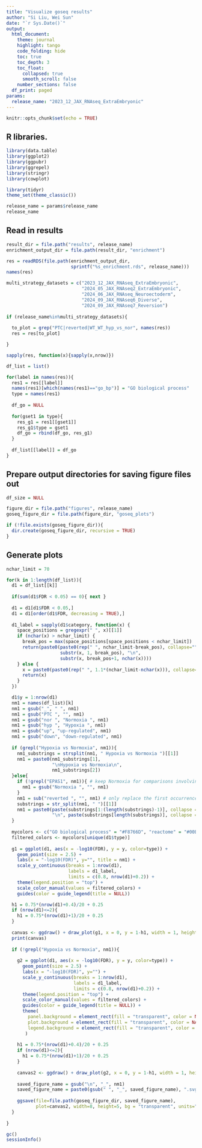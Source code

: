 ```yaml
---
title: "Visualize goseq results"
author: "Si Liu, Wei Sun"
date: "`r Sys.Date()`"
output: 
  html_document:
    theme: journal
    highlight: tango
    code_folding: hide
    toc: true
    toc_depth: 3
    toc_float:
      collapsed: true
      smooth_scroll: false
    number_sections: false
  df_print: paged
params:
  release_name: "2023_12_JAX_RNAseq_ExtraEmbryonic"
---
```


```r
knitr::opts_chunk$set(echo = TRUE)
```

## R libraries.

```r
library(data.table)
library(ggplot2)
library(ggpubr)
library(ggrepel)
library(stringr)
library(cowplot)

library(tidyr)
theme_set(theme_classic())

release_name = params$release_name
release_name

```

## Read in results

```r

result_dir = file.path("results", release_name)
enrichment_output_dir = file.path(result_dir, "enrichment")

res = readRDS(file.path(enrichment_output_dir, 
                        sprintf("%s_enrichment.rds", release_name)))
names(res)

multi_strategy_datasets = c("2023_12_JAX_RNAseq_ExtraEmbryonic",
                            "2024_05_JAX_RNAseq2_ExtraEmbryonic", 
                            "2024_06_JAX_RNAseq_Neuroectoderm", 
                            "2024_09_JAX_RNAseq6_Diverse", 
                            "2024_09_JAX_RNAseq7_Reversion")
  
if (release_name%in%multi_strategy_datasets){
  
  to_plot = grep("PTC|reverted|WT_WT_hyp_vs_nor", names(res))
  res = res[to_plot]

}

sapply(res, function(x){sapply(x,nrow)})

df_list = list()

for(label in names(res)){
  res1 = res[[label]]
  names(res1)[which(names(res1)=="go_bp")] = "GO biological process"
  type = names(res1)
  
  df_go = NULL
  
  for(gset1 in type){
    res_g1 = res1[[gset1]]
    res_g1$type = gset1
    df_go = rbind(df_go, res_g1)
  }
  
  df_list[[label]] = df_go
}

```

## Prepare output directories for saving figure files out

```r

df_size = NULL

figure_dir = file.path("figures", release_name)
goseq_figure_dir = file.path(figure_dir, "goseq_plots")

if (!file.exists(goseq_figure_dir)){
  dir.create(goseq_figure_dir, recursive = TRUE)
}

```

## Generate plots

```r
nchar_limit = 70

for(k in 1:length(df_list)){
  d1 = df_list[[k]]
  
  if(sum(d1$FDR < 0.05) == 0){ next }
  
  d1 = d1[d1$FDR < 0.05,]
  d1 = d1[order(d1$FDR, decreasing = TRUE),]
  
  d1_label = sapply(d1$category, function(x) {
    space_positions = gregexpr(" ", x)[[1]]
    if (nchar(x) > nchar_limit) {
      break_pos = max(space_positions[space_positions < nchar_limit])
      return(paste0(paste0(rep(" ", nchar_limit-break_pos), collapse=""), 
                    substr(x, 1, break_pos), "\n", 
                    substr(x, break_pos+1, nchar(x))))
    } else {
      x = paste0(paste0(rep(" ", 1.1*(nchar_limit-nchar(x))), collapse=""), x)
      return(x)
    }
  })

  d1$y = 1:nrow(d1)
  nm1 = names(df_list)[k]
  nm1 = gsub("_", " ", nm1)
  nm1 = gsub("PTC ", "", nm1)
  nm1 = gsub("nor ", "Normoxia ", nm1)
  nm1 = gsub("hyp ", "Hypoxia ", nm1)
  nm1 = gsub("up", "up-regulated", nm1)
  nm1 = gsub("down", "down-regulated", nm1)
  
  if (grepl("Hypoxia vs Normoxia", nm1)){
    nm1_substrings = strsplit(nm1, " Hypoxia vs Normoxia ")[[1]]
    nm1 = paste0(nm1_substrings[1], 
                 "\nHypoxia vs Normoxia\n", 
                 nm1_substrings[2])
  }else{
    if (!grepl("EPAS1", nm1)){ # keep Normoxia for comparisons involving EPAS1 gene
      nm1 = gsub("Normoxia ", "", nm1)
    }
    nm1 = sub("reverted ", "", nm1) # only replace the first occurrence of "reverted "
    substrings = str_split(nm1, " ")[[1]]
    nm1 = paste0(paste(substrings[1:(length(substrings)-1)], collapse = " "), 
                 "\n", paste(substrings[length(substrings)], collapse = " "))
  }
  
  mycolors <- c("GO biological process" = "#F8766D", "reactome" = "#00BFC4")
  filtered_colors <- mycolors[unique(d1$type)]
  
  g1 = ggplot(d1, aes(x = -log10(FDR), y = y, color=type)) +
    geom_point(size = 2.5) + 
    labs(x = "-log10(FDR)", y="", title = nm1) + 
    scale_y_continuous(breaks = 1:nrow(d1), 
                       labels = d1_label, 
                       limits = c(0.8, nrow(d1)+0.2)) + 
    theme(legend.position = "top") + 
    scale_color_manual(values = filtered_colors) + 
    guides(color = guide_legend(title = NULL))

  h1 = 0.75*(nrow(d1)+0.4)/20 + 0.25
  if (nrow(d1)<=2){
    h1 = 0.75*(nrow(d1)+1)/20 + 0.25
  }
  
  canvas <- ggdraw() + draw_plot(g1, x = 0, y = 1-h1, width = 1, height = h1)    
  print(canvas)
  
  if (!grepl("Hypoxia vs Normoxia", nm1)){
    
    g2 = ggplot(d1, aes(x = -log10(FDR), y = y, color=type)) +
      geom_point(size = 2.5) + 
      labs(x = "-log10(FDR)", y="") + 
      scale_y_continuous(breaks = 1:nrow(d1), 
                         labels = d1_label, 
                         limits = c(0.8, nrow(d1)+0.2)) + 
      theme(legend.position = "top") + 
      scale_color_manual(values = filtered_colors) + 
      guides(color = guide_legend(title = NULL)) + 
      theme(
        panel.background = element_rect(fill = "transparent", color = NA),
        plot.background = element_rect(fill = "transparent", color = NA),
        legend.background = element_rect(fill = "transparent", color = NA)
       )
    
    h1 = 0.75*(nrow(d1)+0.4)/20 + 0.25
    if (nrow(d1)<=2){
      h1 = 0.75*(nrow(d1)+1)/20 + 0.25
    }
    
    canvas2 <- ggdraw() + draw_plot(g2, x = 0, y = 1-h1, width = 1, height = h1)    
    
    saved_figure_name = gsub("\n", "_", nm1)
    saved_figure_name = paste0(gsub(" ", "_", saved_figure_name), ".svg")
  
    ggsave(file=file.path(goseq_figure_dir, saved_figure_name), 
           plot=canvas2, width=8, height=5, bg = "transparent", units="in")
  }
  
}
```



```r
gc()
sessionInfo()
```

